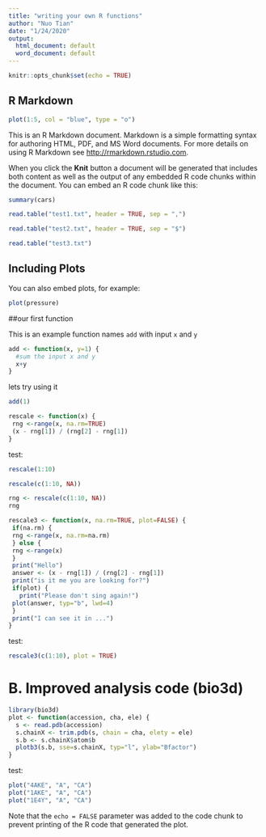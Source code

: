 ```yaml
---
title: "writing your own R functions"
author: "Nuo Tian"
date: "1/24/2020"
output:
  html_document: default
  word_document: default
---
```


```r
knitr::opts_chunk$set(echo = TRUE)
```

## R Markdown

```r
plot(1:5, col = "blue", type = "o")
```

This is an R Markdown document. Markdown is a simple formatting syntax for authoring HTML, PDF, and MS Word documents. For more details on using R Markdown see <http://rmarkdown.rstudio.com>.

When you click the **Knit** button a document will be generated that includes both content as well as the output of any embedded R code chunks within the document. You can embed an R code chunk like this:

```r
summary(cars)
```

```r
read.table("test1.txt", header = TRUE, sep = ",")
```

```r
read.table("test2.txt", header = TRUE, sep = "$")
```

```r
read.table("test3.txt")
```

## Including Plots

You can also embed plots, for example:

```r
plot(pressure)
```
##our first function

This is an example function names `add` with input `x` and `y`

```r
add <- function(x, y=1) {
  #sum the input x and y
  x+y
}
```
lets try using it 
```r
add(1)
```

```r
rescale <- function(x) {
 rng <-range(x, na.rm=TRUE)
 (x - rng[1]) / (rng[2] - rng[1])
}
```
test:
```r
rescale(1:10)
```

```r
rescale(c(1:10, NA))
```

```r
rng <- rescale(c(1:10, NA))
rng
```

```r
rescale3 <- function(x, na.rm=TRUE, plot=FALSE) {
 if(na.rm) {
 rng <-range(x, na.rm=na.rm)
 } else {
 rng <-range(x)
 }
 print("Hello")
 answer <- (x - rng[1]) / (rng[2] - rng[1])
 print("is it me you are looking for?")
 if(plot) {
   print("Please don't sing again!")
 plot(answer, typ="b", lwd=4)
 }
 print("I can see it in ...")
}
```

test:
```r
rescale3(c(1:10), plot = TRUE)
```

# B. Improved analysis code (bio3d)
```r
library(bio3d) 
plot <- function(accession, cha, ele) {
  s <- read.pdb(accession)
  s.chainX <- trim.pdb(s, chain = cha, elety = ele)
  s.b <- s.chainX$atom$b
  plotb3(s.b, sse=s.chainX, typ="l", ylab="Bfactor")
}
```

test:
```r
plot("4AKE", "A", "CA")
plot("1AKE", "A", "CA")
plot("1E4Y", "A", "CA")
```

Note that the `echo = FALSE` parameter was added to the code chunk to prevent printing of the R code that generated the plot.
